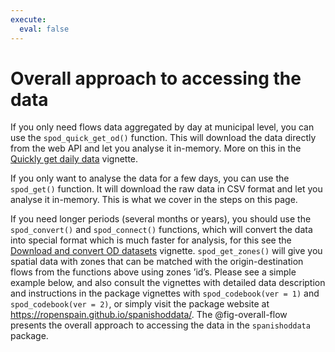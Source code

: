 ```yaml
---
execute: 
  eval: false
---
```



# Overall approach to accessing the data

If you only need flows data aggregated by day at municipal level, you can use the `spod_quick_get_od()` function. This will download the data directly from the web API and let you analyse it in-memory. More on this in the [Quickly get daily data](quick-get.html) vignette.

If you only want to analyse the data for a few days, you can use the `spod_get()` function. It will download the raw data in CSV format and let you analyse it in-memory. This is what we cover in the steps on this page.

If you need longer periods (several months or years), you should use the `spod_convert()` and `spod_connect()` functions, which will convert the data into special format which is much faster for analysis, for this see the [Download and convert OD datasets](convert.qmd) vignette. `spod_get_zones()` will give you spatial data with zones that can be matched with the origin-destination flows from the functions above using zones 'id's. Please see a simple example below, and also consult the vignettes with detailed data description and instructions in the package vignettes with `spod_codebook(ver = 1)` and `spod_codebook(ver = 2)`, or simply visit the package website at [https://ropenspain.github.io/spanishoddata/](https://ropenspain.github.io/spanishoddata/). The @fig-overall-flow presents the overall approach to accessing the data in the `spanishoddata` package.
